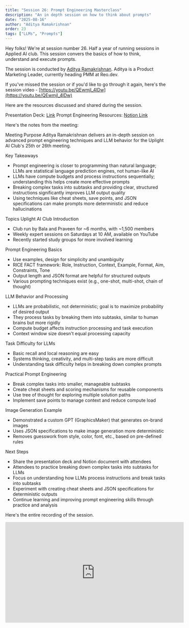 ```yaml
---
title: "Session 26: Prompt Engineering Masterclass"
description: "An in depth session on how to think about prompts"
date: "2025-08-16"
author: "Aditya Ramakrishnan"
order: 23
tags: ["LLMs", "Prompts"]
---
```


Hey folks! We're at session number 26. Half a year of running sessions in Applied AI club. This session convers the basics of how to think, understand and execute prompts.

The session is conducted by [Aditya Ramakrishnan](https://www.linkedin.com/in/adityaramakrishnan/). Aditya is a Product Marketing Leader, currently heading PMM at Reo.dev.

If you've missed the session or if you'd like to go through it again, here's the session video - [https://youtu.be/QEwmjl_4lDw](https://youtu.be/QEwmjl_4lDw)

Here are the resources discussed and shared during the session. 

Presentation Deck: [Link](https://www.canva.com/design/DAGv7DSihOE/0x8QHf4AGG_YfLlP-FTniQ/edit?utm_content=DAGv7DSihOE&utm_campaign=designshare&utm_medium=link2&utm_source=sharebutton)
Prompt Engineering Resources: [Notion Link](https://www.notion.so/adityarr/Prompt-Engineering-Notes-23e7e9cd30a080f3b746c2876d20c777?source=copy_link)

Here's the notes from the meeting: 

Meeting Purpose
Aditya Ramakrishnan delivers an in-depth session on advanced prompt engineering techniques and LLM behavior for the Uplight AI Club's 25th or 26th meeting.

Key Takeaways
  - Prompt engineering is closer to programming than natural language; LLMs are statistical language prediction engines, not human-like AI
  - LLMs have compute budgets and process instructions sequentially; understanding this helps create more effective prompts
  - Breaking complex tasks into subtasks and providing clear, structured instructions significantly improves LLM output quality
  - Using techniques like cheat sheets, save points, and JSON specifications can make prompts more deterministic and reduce hallucinations

Topics
Uplight AI Club Introduction
  - Club run by Bala and Praveen for ~6 months, with ~1,500 members
  - Weekly expert sessions on Saturdays at 10 AM, available on YouTube
  - Recently started study groups for more involved learning

Prompt Engineering Basics
  - Use examples, design for simplicity and unambiguity
  - RICE FACT framework: Role, Instruction, Context, Example, Format, Aim, Constraints, Tone
  - Output length and JSON format are helpful for structured outputs
  - Various prompting techniques exist (e.g., one-shot, multi-shot, chain of thought)

LLM Behavior and Processing
  - LLMs are probabilistic, not deterministic; goal is to maximize probability of desired output
  - They process tasks by breaking them into subtasks, similar to human brains but more rigidly
  - Compute budget affects instruction processing and task execution
  - Context window size doesn't equal processing capacity

Task Difficulty for LLMs
  - Basic recall and local reasoning are easy
  - Systems thinking, creativity, and multi-step tasks are more difficult
  - Understanding task difficulty helps in breaking down complex prompts

Practical Prompt Engineering
  - Break complex tasks into smaller, manageable subtasks
  - Create cheat sheets and scoring mechanisms for reusable components
  - Use tree of thought for exploring multiple solution paths
  - Implement save points to manage context and reduce compute load

Image Generation Example
  - Demonstrated a custom GPT (GraphicsMaker) that generates on-brand images
  - Uses JSON specifications to make image generation more deterministic
  - Removes guesswork from style, color, font, etc., based on pre-defined rules

Next Steps
  - Share the presentation deck and Notion document with attendees
  - Attendees to practice breaking down complex tasks into subtasks for LLMs
  - Focus on understanding how LLMs process instructions and break tasks into subtasks
  - Experiment with creating cheat sheets and JSON specifications for deterministic outputs
  - Continue learning and improving prompt engineering skills through practice and analysis

Here's the entire recording of the session.

<div style={{ display: 'flex', justifyContent: 'center', margin: '2rem 0' }}>
  <iframe 
    width="560" 
    height="315" 
    src="https://www.youtube.com/embed/QEwmjl_4lDw" 
    title="Applied AI Session 26: Prompt Engineering Masterclass" 
    frameBorder="0" 
    allow="accelerometer; autoplay; clipboard-write; encrypted-media; gyroscope; picture-in-picture" 
    allowFullScreen
  ></iframe>
</div>
